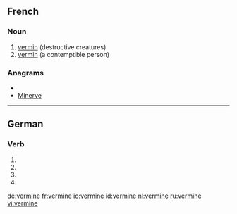 ==French==

===Noun===
{{fr-noun-unc|f}}

# [[vermin]] (destructive creatures)
# [[vermin]] (a contemptible person)

===Anagrams===
* {{alphagram|eeimnrv}}
* [[Minerve#French|Minerve]]

----

==German==

===Verb===
{{infl|de}}

# {{de-verb form of|verminen|1|s|g}}
# {{de-verb form of|verminen|1|s|k1}}
# {{de-verb form of|verminen|3|s|k1}}
# {{de-verb form of|verminen|i|s}}

[[de:vermine]]
[[fr:vermine]]
[[io:vermine]]
[[id:vermine]]
[[nl:vermine]]
[[ru:vermine]]
[[vi:vermine]]